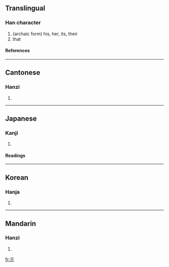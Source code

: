 {{see|其}}<!-- may be replaced by zh-forms -->

==Translingual==
===Han character===
{{Han char|rn=7|rad=二|as=02|sn=4|four=1022<sub>1</sub>|canj=一一中 (MML)}}
# (archaic form) his, her, its, their
# that
====References====
{{Han ref|kx=0086.100|dkj=00256|dj=0178.030|hdz=10010.030|uh=4E93|ud=20115|bh=C951|bd=51537}}
----
==Cantonese==
===Hanzi===
{{yue-hanzi|jyut=|y=kei4}}
# {{defn|Cantonese}}
----
==Japanese==
===Kanji===
{{ja-kanji|grade=|rs=二02}}
# {{defn|Japanese}}
====Readings====
{{ja-readings|on=[[き]] (ki)|kun=}}
----
==Korean==
===Hanja===
{{ko-hanja|hangeul=기|rv=gi|mr=ki}}
# {{defn|Korean}}
----
==Mandarin==
===Hanzi===
{{cmn-hanzi|pin=[[qí]] (qi2)|wg=ch'i<sup>2</sup>}}
# {{defn|Mandarin}}

[[fr:亓]]